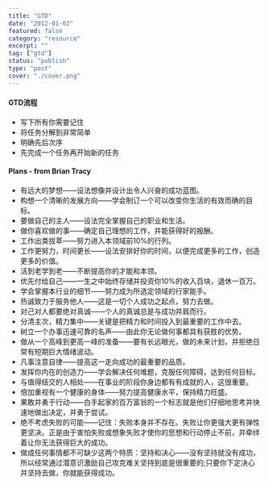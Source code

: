 ```yaml
---
title: "GTD"
date: "2012-01-02"
featured: false
category: "resource"
excerpt: ""
tag: ["gtd"]
status: "publish"
type: "post"
cover: "./cover.png"
---
```


#### GTD流程

- 写下所有你需要记住
- 将任务分解到非常简单
- 明确先后次序
- 先完成一个任务再开始新的任务


#### Plans - from Brian Tracy

- 有远大的梦想——设法想像并设计出令人兴奋的成功蓝图。
- 构想一个清晰的发展方向——学会制订一个可以改变你生活的有效而确的目标。
- 要做自己的主人——设法完全掌握自己的职业和生活。
- 做你喜欢做的事——确定自己理想的工作，并能获得好的报酬。
- 工作出类拔萃——努力进入本领域前10%的行列。
- 工作更努力，时间更长——设法安排好你的时间，以便完成更多的工作，创造更多的价值。
- 活到老学到老——不断提高你的才能和本领。
- 优先付给自己——一生之中始终存储并投资你10%的收入百块，退休一百万。
- 学会掌握本行业的细节——努力成为所选定领域的行家能手。
- 热诚致力于服务他人——这是一切个人成功之起点，努力去做。
- 对己对人都要绝对真诚——个人的真诚总是与成功并肩而行。
- 分清主次，精力集中——关键是把精力和时间投入到最重要的工作中去。
- 树立一个办事迅速可靠的名声——由此你无论做何事都具有获胜的优势。
- 做从一个高峰到更高一峰的准备——要有长远眼光，做的未来计划，并拒绝日常有短期巨大情绪波动。
- 凡事注意自律——提高这一走向成功的最重要的品质。
- 发挥你内在的创造力——学会解决任何难题，克服任何障碍，达到任何目标。
- 与值得结交的人相处——在事业的阶段你身边都有有成就的人，这很重要。
- 倍加重视有一个健康的身体——努力提高健康水平，保持精力旺盛。
- 果敢并勇于行动——白手起家的百万富翁的一个标志就是他们仔细地思考并快速地做出决定，并勇于尝试。
- 绝不考虑失败的可能——记住：失败本身并不存在。失败让你更强大更有弹性更坚决。正是由于害怕失败或想象失败才使你的思想和行动停止不前，并牵绊着让你无法获得巨大的成功。
- 做成任何事情都不可缺少这两个特质：坚持和决心——没有坚持就没有成功，所以经常通过潜意识激励自己攻克难关坚持到底是很重要的;只要你下定决心并坚持去做，你就能获得成功。